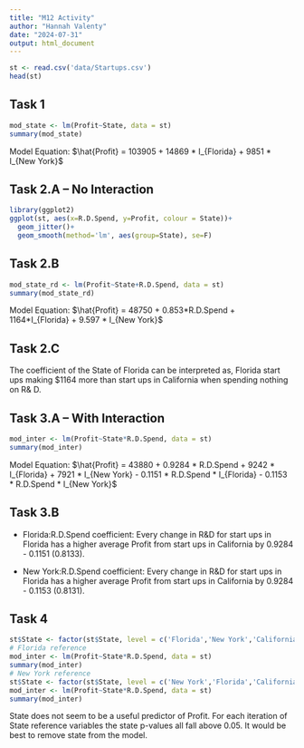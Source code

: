 ```yaml
---
title: "M12 Activity"
author: "Hannah Valenty"
date: "2024-07-31"
output: html_document
---
```


```r
st <- read.csv('data/Startups.csv')
head(st)
```

## Task 1
```r
mod_state <- lm(Profit~State, data = st)
summary(mod_state)
```
Model Equation: $\hat{Profit} = 103905 + 14869 * I_{Florida} + 9851 * I_{New York}$


## Task 2.A -- No Interaction
```r
library(ggplot2)
ggplot(st, aes(x=R.D.Spend, y=Profit, colour = State))+
  geom_jitter()+
  geom_smooth(method='lm', aes(group=State), se=F)
```

## Task 2.B
```r
mod_state_rd <- lm(Profit~State+R.D.Spend, data = st)
summary(mod_state_rd)
```
Model Equation: $\hat{Profit} = 48750 + 0.853*R.D.Spend + 1164*I_{Florida} + 9.597 * I_{New York}$

## Task 2.C

The coefficient of the State of Florida can be interpreted as, Florida start ups making $1164 more than start ups in California when spending nothing on R& D. 

## Task 3.A -- With Interaction
```r
mod_inter <- lm(Profit~State*R.D.Spend, data = st)
summary(mod_inter)
```
Model Equation: $\hat{Profit} = 43880 + 0.9284 * R.D.Spend + 9242 * I_{Florida} + 7921 * I_{New York} - 0.1151 * R.D.Spend * I_{Florida} - 0.1153 * R.D.Spend * I_{New York}$

## Task 3.B

* Florida:R.D.Spend coefficient: Every change in R&D for start ups in Florida has a higher average Profit from start ups in California by 0.9284 - 0.1151 (0.8133).

* New York:R.D.Spend coefficient: Every change in R&D for start ups in Florida has a higher average Profit from start ups in California by 0.9284 - 0.1153 (0.8131).


## Task 4
```r
st$State <- factor(st$State, level = c('Florida','New York','California'))
# Florida reference
mod_inter <- lm(Profit~State*R.D.Spend, data = st)
summary(mod_inter)
# New York reference
st$State <- factor(st$State, level = c('New York','Florida','California'))
mod_inter <- lm(Profit~State*R.D.Spend, data = st)
summary(mod_inter)
```
State does not seem to be a useful predictor of Profit. For each iteration of State reference variables the state p-values all fall above 0.05. It would be best to remove state from the model.

